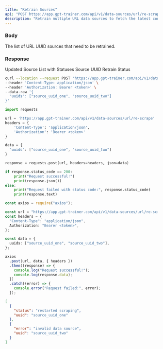 ```yaml
---
title: "Retrain Sources"
api: "POST https://app.gpt-trainer.com/api/v1/data-sources/url/re-scrape"
description: "Retrain multiple URL data sources to fetch the latest content from them."
---
```


### Body

<ParamField body="uuids" type="string[]">
  The list of URL UUID sources that need to be retrained.
</ParamField>

### Response

<ResponseField name="Source List" type="array">
  Updated Source List with Statuses
  <Expandable title="Item">
    <ResponseField name="uuid" type="string">
      Source UUID
    </ResponseField>
    <ResponseField name="status" type="string">
      Retrain Status
    </ResponseField>
  </Expandable>
</ResponseField>

<RequestExample>

```bash Curl
curl --location --request POST 'https://app.gpt-trainer.com/api/v1/data-sources/url/re-scrape' \
--header 'Content-Type: application/json' \
--header 'Authorization: Bearer <token>' \
--data-raw '{
  "uuids": ["source_uuid_one", "source_uuid_two"]
}'
```

```py Python
import requests

url = 'https://app.gpt-trainer.com/api/v1/data-sources/url/re-scrape'
headers = {
    'Content-Type': 'application/json',
    'Authorization': 'Bearer <token>'
}

data = {
  "uuids": ["source_uuid_one", "source_uuid_two"]
}

response = requests.post(url, headers=headers, json=data)

if response.status_code == 200:
    print("Request successful!")
    print(response.json())
else:
    print("Request failed with status code:", response.status_code)
    print(response.text)
```

```ts JavaScript
const axios = require("axios");

const url = "https://app.gpt-trainer.com/api/v1/data-sources/url/re-scrape";
const headers = {
  "Content-Type": "application/json",
  Authorization: "Bearer <token>",
};

const data = {
  uuids: ["source_uuid_one", "source_uuid_two"],
};

axios
  .post(url, data, { headers })
  .then((response) => {
    console.log("Request successful!");
    console.log(response.data);
  })
  .catch((error) => {
    console.error("Request failed:", error);
  });
```

</RequestExample>

<ResponseExample>

```json Response
[
  {
    "status": "restarted scraping",
    "uuid": "source_uuid_one"
  },
  {
    "error": "invalid data source",
    "uuid": "source_uuid_two"
  }
]
```

</ResponseExample>
